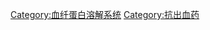 {{Commonscat|Antifibrinolytics}}

[[Category:血纤蛋白溶解系统|Category:血纤蛋白溶解系统]]
[[Category:抗出血药|Category:抗出血药]]